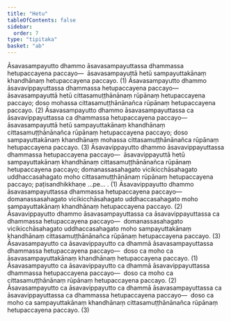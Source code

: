 ```yaml
---
title: "Hetu"
tableOfContents: false
sidebar:
  order: 7
type: "tipitaka"
basket: "ab"
---
```



<DynamicBreadcrumb />

<Division number="74">

<Paragraph number="1171">
Āsavasampayutto dhammo āsavasampayuttassa dhammassa hetupaccayena paccayo—  āsavasampayuttā hetū sampayuttakānaṃ khandhānaṃ hetupaccayena paccayo. (1)
</Paragraph>

<Paragraph number="1172">
Āsavasampayutto dhammo āsavavippayuttassa dhammassa hetupaccayena paccayo—  āsavasampayuttā hetū cittasamuṭṭhānānaṃ rūpānaṃ hetupaccayena paccayo; doso mohassa cittasamuṭṭhānānañca rūpānaṃ hetupaccayena paccayo. (2)
</Paragraph>

<Paragraph number="1173">
Āsavasampayutto dhammo āsavasampayuttassa ca āsavavippayuttassa ca dhammassa hetupaccayena paccayo—  āsavasampayuttā hetū sampayuttakānaṃ khandhānaṃ cittasamuṭṭhānānañca rūpānaṃ hetupaccayena paccayo; doso sampayuttakānaṃ khandhānaṃ mohassa cittasamuṭṭhānānañca rūpānaṃ hetupaccayena paccayo. (3)
</Paragraph>

</Division>
<Division number="75">

<Paragraph number="1174">
Āsavavippayutto dhammo āsavavippayuttassa dhammassa hetupaccayena paccayo—  āsavavippayuttā hetū sampayuttakānaṃ khandhānaṃ cittasamuṭṭhānānañca rūpānaṃ hetupaccayena paccayo; domanassasahagato vicikicchāsahagato uddhaccasahagato moho cittasamuṭṭhānānaṃ rūpānaṃ hetupaccayena paccayo; paṭisandhikkhaṇe …pe… . (1)
</Paragraph>

<Paragraph number="1175">
Āsavavippayutto dhammo āsavasampayuttassa dhammassa hetupaccayena paccayo—  domanassasahagato vicikicchāsahagato uddhaccasahagato moho sampayuttakānaṃ khandhānaṃ hetupaccayena paccayo. (2)
</Paragraph>

<Paragraph number="1176">
Āsavavippayutto dhammo āsavasampayuttassa ca āsavavippayuttassa ca dhammassa hetupaccayena paccayo—  domanassasahagato vicikicchāsahagato uddhaccasahagato moho sampayuttakānaṃ khandhānaṃ cittasamuṭṭhānānañca rūpānaṃ hetupaccayena paccayo. (3)
</Paragraph>

</Division>
<Division number="76">

<Paragraph number="1177">
Āsavasampayutto ca āsavavippayutto ca dhammā āsavasampayuttassa dhammassa hetupaccayena paccayo—  doso ca moho ca āsavasampayuttakānaṃ khandhānaṃ hetupaccayena paccayo. (1)
</Paragraph>

<Paragraph number="1178">
Āsavasampayutto ca āsavavippayutto ca dhammā āsavavippayuttassa dhammassa hetupaccayena paccayo—  doso ca moho ca cittasamuṭṭhānānaṃ rūpānaṃ hetupaccayena paccayo. (2)
</Paragraph>

<Paragraph number="1179">
Āsavasampayutto ca āsavavippayutto ca dhammā āsavasampayuttassa ca āsavavippayuttassa ca dhammassa hetupaccayena paccayo—  doso ca moho ca sampayuttakānaṃ khandhānaṃ cittasamuṭṭhānānañca rūpānaṃ hetupaccayena paccayo. (3)
</Paragraph>
</Division>